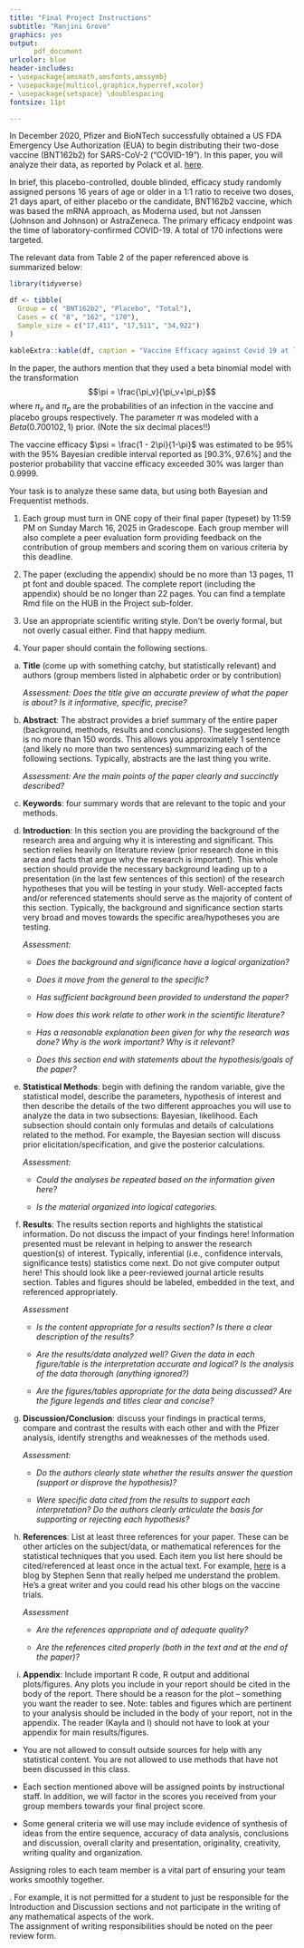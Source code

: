 ---
title: "Final Project Instructions"
subtitle: "Ranjini Grove"
graphics: yes
output: 
      pdf_document
urlcolor: blue
header-includes:
- \usepackage{amsmath,amsfonts,amssymb}
- \usepackage{multicol,graphicx,hyperref,xcolor}
- \usepackage{setspace} \doublespacing
fontsize: 11pt

---


\section{Background}

In December 2020, Pfizer and BioNTech successfully obtained a US FDA Emergency Use Authorization (EUA) to begin distributing their two-dose vaccine (BNT162b2) for SARS-CoV-2 ("COVID-19"). 
In this paper, you will analyze their data, as reported by Polack et al. [here](https://www.nejm.org/doi/full/10.1056/nejmoa2034577). 

In brief, this placebo-controlled, double blinded, efficacy study randomly assigned persons 16 years of age or older in a 1:1 ratio to receive two doses, 21 days apart, of either placebo or the candidate, BNT162b2 vaccine, which was based the mRNA approach, as Moderna used, but not Janssen (Johnson and Johnson) or AstraZeneca. The primary efficacy endpoint was the time of laboratory-confirmed COVID-19. A total of 170 infections were targeted. 

The relevant data from Table 2 of the paper referenced above is summarized below:

```{r message=F, echo = F, warning = F}
library(tidyverse)

df <- tibble(
  Group = c( "BNT162b2", "Placebo", "Total"),
  Cases = c( "8", "162", "170"),
  Sample_size = c("17,411", "17,511", "34,922")
)

kableExtra::kable(df, caption = "Vaccine Efficacy against Covid 19 at least 7 days after second dose in patients without evidence of infection")
```

<!---
\begin{table}[h]
\centering
\caption{Vaccine Efficacy against Covid 19 at least 7 days after second dose in patients without evidence of infection}
\begin{tabular}{cccc}
Group & Cases & No. of subjects\\ \hline
BNT162b2 & 8 & 17,411 \\
Placebo & 162 & 17,511 \\ \hline
Total & 170 & 34,922 \\ \hline
\end{tabular}
\end{table}
--->

In the paper, the authors mention that they used a beta binomial model with the transformation 
$$\pi = \frac{\pi_v}{\pi_v+\pi_p}$$
where $\pi_v$ and $\pi_p$ are the probabilities of an infection in the vaccine and placebo groups respectively. The parameter $\pi$ was modeled with a $Beta(0.700102, 1)$ prior. (Note the six decimal places!!)

The vaccine efficacy $\psi = \frac{1 - 2\pi}{1-\pi}$ was estimated to be 95\% with the 95\% Bayesian credible interval reported as $[90.3\%, 97.6\%]$ and the posterior probability that vaccine efficacy exceeded 30\% was larger than 0.9999. 

Your task is to analyze these same data, but using both Bayesian and Frequentist methods. 

\section{Instructions}

1. Each group must turn in ONE copy of their final paper (typeset) by 11:59 PM on Sunday March 16, 2025 in Gradescope. Each group member will also complete a peer evaluation form providing feedback on the contribution of group members and scoring them on various criteria by this deadline.

2. The paper (excluding the appendix) should be no more than 13 pages, 11 pt font and double spaced. The complete report (including the appendix) should be no longer than 22 pages. You can find a template Rmd file on the HUB in the Project sub-folder. <!---You may use the YAML in the instruction document as your header.--->

3. Use an appropriate scientific writing style.  Don’t be overly formal, but not overly casual either. Find that happy medium.

4. Your paper should contain the following sections.

a. **Title** (come up with something catchy, but statistically relevant) and authors (group members listed in alphabetic order or by contribution)
   
     *Assessment: Does the title give an accurate preview of what the paper is about? Is it informative, specific, precise?*
   
b. **Abstract**: The abstract provides a brief summary of the entire paper (background, methods, results and conclusions). The suggested length is no more than 150 words. This allows you approximately 1 sentence (and likely no more than two sentences) summarizing each of the following sections. Typically, abstracts are the last thing you write.
   
     *Assessment: Are the main points of the paper clearly and succinctly described?*
   
c. **Keywords**: four summary words that are relevant to the topic and your methods. 
   
d. **Introduction**: In this section you are providing the background of the research area and arguing why it is interesting and significant. This section relies heavily on literature review (prior research done in this area and facts that argue why the research is important). This whole section should provide the necessary background leading up to a presentation (in the last few sentences of this section) of the research hypotheses that you will be testing in your study.  Well-accepted facts and/or referenced statements should serve as the majority of content of this section. Typically, the background and significance section starts very broad and moves towards the specific area/hypotheses you are testing. \textbf{You should also show the data here and can include visualization of the data}
   
    *Assessment:*
  
    - *Does the background and significance have a logical organization?* 
    
    - *Does it move from the general to the specific?*
    
    - *Has sufficient background been provided to understand the paper?* 
    
    - *How does this work relate to other work in the scientific literature?*
    
    - *Has a reasonable explanation been given for why the research was done? Why is the work important? Why is it relevant?*
    
    - *Does this section end with statements about the hypothesis/goals of the paper?*
   
   
   
e. **Statistical Methods**: begin with defining the random variable, give the statistical model, describe the parameters, hypothesis of interest and then describe the details of the two different approaches you will use to analyze the data in two subsections: Bayesian, likelihood. Each subsection should contain only formulas and details of calculations related to the method. For example, the Bayesian section will discuss prior elicitation/specification, and give the posterior calculations. \textbf{Do not show any results here, only methods. The exceptions could be plots of the quadratic approximation to the log-likelihood function as well as results of prior elicitation and figures of the prior.}

    *Assessment:*
  
    - *Could the analyses be repeated based on the information given here?*
  
    - *Is the material organized into logical categories.*
    
   
f. **Results**: The results section reports and highlights the statistical information. Do not discuss the impact of your findings here! Information presented must be relevant in helping to answer the research question(s) of interest. Typically, inferential (i.e., confidence intervals, significance tests) statistics come next. Do not give computer output here! This should look like a peer-reviewed journal article results section. Tables and figures should be labeled, embedded in the text, and referenced appropriately. 

    *Assessment*
  
    - *Is the content appropriate for a results section? Is there a clear description of the results?*
  
    - *Are the results/data analyzed well? Given the data in each figure/table is the interpretation accurate and logical? Is the analysis of the data thorough (anything ignored?)* 

    - *Are the figures/tables appropriate for the data being discussed? Are the figure legends and titles clear and concise?*



g. **Discussion/Conclusion**: discuss your findings in practical terms, compare and contrast the results with each other and with the Pfizer analysis, identify strengths and weaknesses of the methods used. 


    *Assessment:*
   
    - *Do the authors clearly state whether the results answer the question (support or disprove the hypothesis)?*
   
    - *Were specific data cited from the results to support each interpretation? Do the authors clearly articulate the basis for supporting or rejecting each hypothesis?*
   
  
h.  **References**: List at least three references for your paper. These can be other articles on the subject/data, or mathematical references for the statistical techniques that you used. Each item you list here should be cited/referenced at least once in the actual text. For example, [here](https://errorstatistics.com/2021/01/17/s-senn-beta-testing-the-pfizer-biontech-statistical-analysis-of-their-covid-19-vaccine-trial-guest-post/) is a blog by Stephen Senn that really helped me understand the problem. He's a great writer and you could read his other blogs on the vaccine trials.
   
    *Assessment*
   
    - *Are the references appropriate and of adequate quality?* 
   
    - *Are the references cited properly (both in the text and at the end of the paper)?*
   
   
i. **Appendix**: Include important R code, R output and additional plots/figures. Any plots you include in your report should be cited in the body of the report. There should be a reason for the plot – something you want the reader to see. Note: tables and figures which are pertinent to your analysis should be included in the body of your report, not in the appendix. The reader (Kayla and I) should not have to look at your appendix for main results/figures. 
    


\section{Rubric}

  - You are not allowed to consult outside sources for help with any statistical content. You are not allowed to use methods that have not been discussed in this class. 

  - Each section mentioned above will be assigned points by instructional staff. In addition, we will factor in the scores you received from your group members towards your final project score.
  
  -	Some general criteria we will use may include evidence of synthesis of ideas from the entire sequence, accuracy of data analysis, conclusions and discussion, overall clarity and presentation, originality, creativity, writing quality and organization.
  

\section{Expectation of team work}

   Assigning roles to each team member is a vital part of ensuring your team works smoothly together. <!---For example, in a three person group, you could designate to each member one of the following roles:
   
   - Project manager: someone who has vision and can help with breaking things into tasks and identifying key due dates.
   
   - Editor: someone who takes charge of the final document, proofreads sections and ensures that there are no inaccuracies.
   
   - Meeting facilitator: someone who is good at guiding conversation can help ensure that the meetings stay productive and also democratic--->
 
   \textbf{The drafting of the technical sections of the written report must be assigned to different members of the group}. For example, it is not permitted for a student to just be responsible for the Introduction and Discussion sections and not participate in the writing of any mathematical aspects of the work.  
The assignment of writing responsibilities should be noted on the peer review form. 


